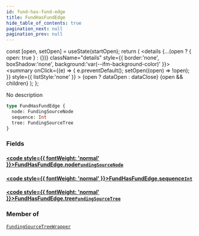 ```yaml
---
id: fund-has-fund-edge
title: FundHasFundEdge
hide_table_of_contents: true
pagination_next: null
pagination_prev: null
---
```







  const [open, setOpen] = useState(startOpen);
  return (
    <details {...(open ? { open: true } : {})} className="details" style={{ border:'none', boxShadow:'none', background:'var(--ifm-background-color)' }}>
      <summary
        onClick={(e) => {
          e.preventDefault();
          setOpen((open) => !open);
        }}
        style={{ listStyle:'none' }}
      >
      {open ? dataOpen : dataClose}
      </summary>
      {open && children}
    </details>
  );
};




No description


```graphql
type FundHasFundEdge {
  node: FundingSourceNode
  sequence: Int
  tree: FundingSourceTree
}
```




### Fields

#### [<code style={{ fontWeight: 'normal' }}>FundHasFundEdge.<b>node</b></code>](#)<Bullet />[`FundingSourceNode`](/cris/objects/funding-source-node) <Badge class="secondary" text="object"/>
> 
> 

#### [<code style={{ fontWeight: 'normal' }}>FundHasFundEdge.<b>sequence</b></code>](#)<Bullet />[`Int`](/cris/scalars/int) <Badge class="secondary" text="scalar"/>
> 
> 

#### [<code style={{ fontWeight: 'normal' }}>FundHasFundEdge.<b>tree</b></code>](#)<Bullet />[`FundingSourceTree`](/cris/objects/funding-source-tree) <Badge class="secondary" text="object"/>
> 
> 



### Member of

[`FundingSourceTreeWrapper`](/cris/objects/funding-source-tree-wrapper)  <Badge class="secondary" text="object"/>

